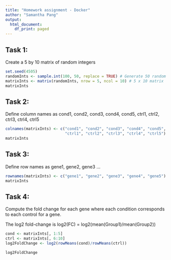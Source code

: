 ```yaml
---
title: "Homework assignment - Docker"
author: "Samantha Pang"
output: 
  html_document:
    df_print: paged
---
```

## Task 1:
Create a 5 by 10 matrix of random integers
```r
set.seed(4505)
randomInts <- sample.int(100, 50, replace = TRUE) # Generate 50 random integers
matrixInts <- matrix(randomInts, nrow = 5, ncol = 10) # 5 x 10 matrix 
matrixInts
```

## Task 2:
Define column names as cond1, cond2, cond3, cond4, cond5, ctrl1, ctrl2, ctrl3, ctrl4, ctrl5
```r
colnames(matrixInts) <- c("cond1", "cond2", "cond3", "cond4", "cond5",
                          "ctrl1", "ctrl2", "ctrl3", "ctrl4", "ctrl5")
matrixInts
```

## Task 3:
Define row names as gene1, gene2, gene3 ...
```r
rownames(matrixInts) <- c("gene1", "gene2", "gene3", "gene4", "gene5")
matrixInts
```

## Task 4:
Compute the fold change for each gene where each condition corresponds to each control for a gene.

The log2 fold-change is log2(FC) = log2(mean(Group1)/mean(Group2))

```r
cond <- matrixInts[, 1:5]
ctrl <- matrixInts[, 6:10]
log2FoldChange <- log2(rowMeans(cond)/rowMeans(ctrl))

log2FoldChange

```


